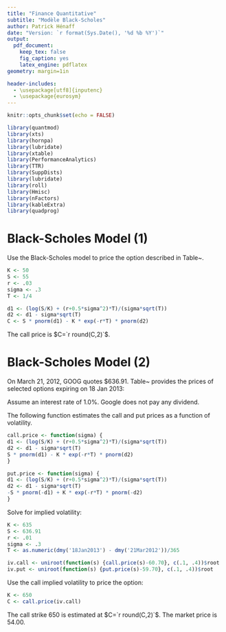 ```yaml
---
title: "Finance Quantitative"
subtitle: "Modèle Black-Scholes"
author: Patrick Hénaff
date: "Version: `r format(Sys.Date(), '%d %b %Y')`"
output:
  pdf_document:
    keep_tex: false
    fig_caption: yes
    latex_engine: pdflatex
geometry: margin=1in

header-includes:
  - \usepackage[utf8]{inputenc}
  - \usepackage{eurosym}
---
```


```r
knitr::opts_chunk$set(echo = FALSE)
```

```r
library(quantmod)
library(xts)
library(hornpa)
library(lubridate)
library(xtable)
library(PerformanceAnalytics)
library(TTR)
library(SuppDists)
library(lubridate)
library(roll)
library(Hmisc)
library(nFactors)
library(kableExtra)
library(quadprog)
```

# Black-Scholes Model (1)
  
Use the Black-Scholes model to price the option described in Table~\ref{tab:opt}.

\begin{table}[ht]
  \centering
  \begin{tabular}{cc}
    \toprule
    Type & Call \\
    Strike & 50 \\
    Spot & 55 \\
    Maturity & 3 months \\
    Interest rate & 3\% \\
    Dividend yield & 0\% \\
    Volatility & .30 \\
    \bottomrule
  \end{tabular}
  \caption{Characteristics of an European option}
  \label{tab:opt}
\end{table}

```r
K <- 50
S <- 55
r <- .03
sigma <- .3
T <- 1/4

d1 <- (log(S/K) + (r+0.5*sigma^2)*T)/(sigma*sqrt(T))
d2 <- d1 - sigma*sqrt(T)
C <- S * pnorm(d1) - K * exp(-r*T) * pnorm(d2)
```

The call price is $C=`r round(C,2)`$.

# Black-Scholes Model (2)

On March 21, 2012, GOOG quotes \$636.91. Table~\ref{tab:goog} provides the prices of selected options expiring on 18 Jan 2013:

\begin{table}[ht]
  \centering
  \begin{tabular}{ccc}
    \toprule
    Type & Strike & Price \\
    \midrule
    Call  & 635 & 60.70 \\
    Put   & 635 & 59.70 \\
    \bottomrule
  \end{tabular}
  \caption{Prices of options on GOOG}
  \label{tab:goog}
\end{table}

Assume an interest rate of $1.0\%$. Google does not pay any dividend. 

\begin{itemize}
  \item Compute the implied volatility for the call and the put. Comment your results.
    \item Use this result to price a call with strike 650.
    \end{itemize}
    
The following function estimates the call and put prices as a function of 
volatility.

```r
call.price <- function(sigma) {
d1 <- (log(S/K) + (r+0.5*sigma^2)*T)/(sigma*sqrt(T))
d2 <- d1 - sigma*sqrt(T)
S * pnorm(d1) - K * exp(-r*T) * pnorm(d2)
}

put.price <- function(sigma) {
d1 <- (log(S/K) + (r+0.5*sigma^2)*T)/(sigma*sqrt(T))
d2 <- d1 - sigma*sqrt(T)
-S * pnorm(-d1) + K * exp(-r*T) * pnorm(-d2)
}
```
Solve for implied volatility:

```r
K <- 635
S <- 636.91
r <- .01
sigma <- .3
T <- as.numeric(dmy('18Jan2013') - dmy('21Mar2012'))/365

iv.call <- uniroot(function(s) {call.price(s)-60.70}, c(.1, .4))$root
iv.put <- uniroot(function(s) {put.price(s)-59.70}, c(.1, .4))$root
``` 

Use the call implied volatility to price the option:

```r
K <- 650
C <- call.price(iv.call)
```

The call strike 650 is estimated at $C=`r round(C,2)`$.
The market price is 54.00.
